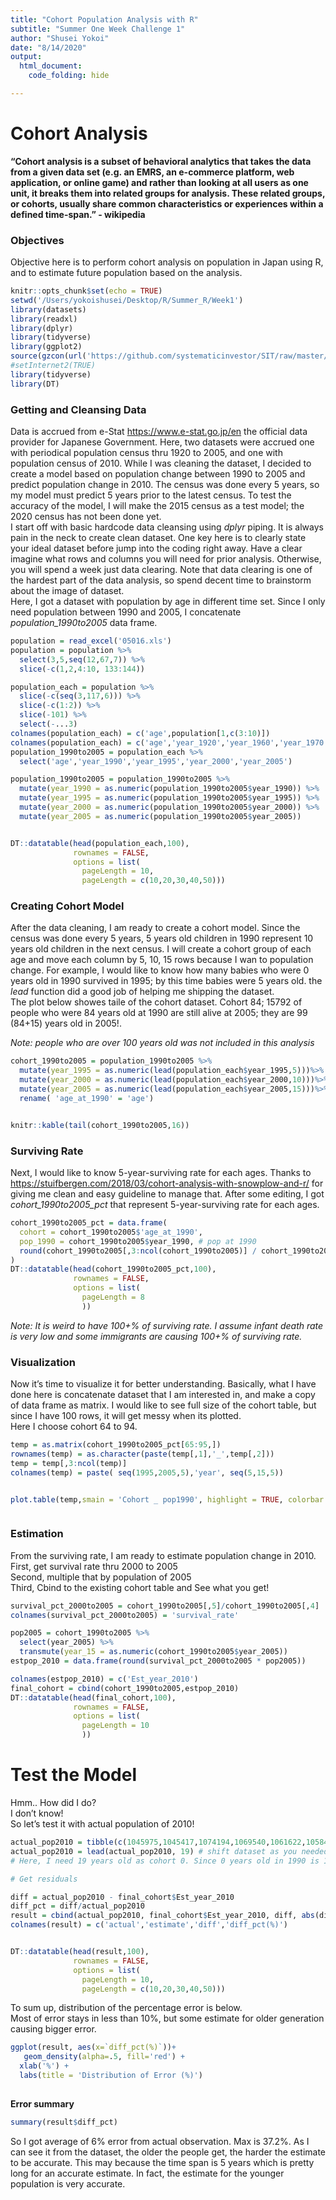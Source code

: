 ```yaml
---
title: "Cohort Population Analysis with R"
subtitle: "Summer One Week Challenge 1"
author: "Shusei Yokoi"
date: "8/14/2020"
output:
  html_document:
    code_folding: hide

---
```

# Cohort Analysis 
**"Cohort analysis is a subset of behavioral analytics that takes the data from a given data set (e.g. an EMRS, an e-commerce platform, web application, or online game) and rather than looking at all users as one unit, it breaks them into related groups for analysis. These related groups, or cohorts, usually share common characteristics or experiences within a defined time-span." - wikipedia**

### Objectives 
Objective here is to perform cohort analysis on population in Japan using R, and to estimate future population based on the analysis. 

```r
knitr::opts_chunk$set(echo = TRUE)
setwd('/Users/yokoishusei/Desktop/R/Summer_R/Week1')
library(datasets)
library(readxl)
library(dplyr)
library(tidyverse)
library(ggplot2)
source(gzcon(url('https://github.com/systematicinvestor/SIT/raw/master/sit.gz', 'rb')))
#setInternet2(TRUE)
library(tidyverse)
library(DT)
```

### Getting and Cleansing Data

  Data is accrued from e-Stat <https://www.e-stat.go.jp/en> the official data provider for Japanese Government. Here, two datasets were accrued one with periodical population census thru 1920 to 2005, and one with population census of 2010. While I was cleaning the dataset, I decided to create a model based on population change between 1990 to 2005 and predict population change in 2010. The census was done every 5 years, so my model must predict 5 years prior to the latest census. To test the accuracy of the model, I will make the 2015 census as a test model; the 2020 census has not been done yet.  
  I start off with basic hardcode data cleansing using *dplyr* piping. It is always pain in the neck to create clean dataset. One key here is to clearly state your ideal dataset before jump into the coding right away. Have a clear imagine what rows and columns you will need for prior analysis. Otherwise, you will spend a week just data clearing. Note that data clearing is one of the hardest part of the data analysis, so spend decent time to brainstorm about the image of dataset.   
	Here, I got a dataset with population by age in different time set. Since I only need population between 1990 and 2005, I concatenate *population_1990to2005* data frame. 


```r
population = read_excel('05016.xls')
population = population %>% 
  select(3,5,seq(12,67,7)) %>% 
  slice(-c(1,2,4:10, 133:144)) 

population_each = population %>%
  slice(-c(seq(3,117,6))) %>% 
  slice(-c(1:2)) %>% 
  slice(-101) %>% 
  select(-...3)
colnames(population_each) = c('age',population[1,c(3:10)])
colnames(population_each) = c('age','year_1920','year_1960','year_1970','year_1980','year_1990','year_1995','year_2000','year_2005')
population_1990to2005 = population_each %>% 
  select('age','year_1990','year_1995','year_2000','year_2005')

population_1990to2005 = population_1990to2005 %>% 
  mutate(year_1990 = as.numeric(population_1990to2005$year_1990)) %>% 
  mutate(year_1995 = as.numeric(population_1990to2005$year_1995)) %>% 
  mutate(year_2000 = as.numeric(population_1990to2005$year_2000)) %>% 
  mutate(year_2005 = as.numeric(population_1990to2005$year_2005))


DT::datatable(head(population_each,100),
              rownames = FALSE,
              options = list(
                pageLength = 10,
                pageLength = c(10,20,30,40,50)))

```

### Creating Cohort Model

After the data cleaning, I am ready to create a cohort model. Since the census was done every 5 years, 5 years old children in 1990 represent 10 years old children in the next census. I will create a cohort group of each age and move each column by 5, 10, 15 rows because I wan to population change. For example, I would like to know how many babies who were 0 years old in 1990 survived in 1995; by this time babies were 5 years old. the *lead* function did a good job of helping me shipping the dataset.   
The plot below showes taile of the cohort dataset. Cohort 84; 15792 of people who were 84 years old at 1990 are still alive at 2005; they are 99 (84+15) years old in 2005!.  

*Note: people who are over 100 years old was not included in this analysis*
 

```r
cohort_1990to2005 = population_1990to2005 %>% 
  mutate(year_1995 = as.numeric(lead(population_each$year_1995,5)))%>% 
  mutate(year_2000 = as.numeric(lead(population_each$year_2000,10)))%>% 
  mutate(year_2005 = as.numeric(lead(population_each$year_2005,15)))%>%
  rename( 'age_at_1990' = 'age')


knitr::kable(tail(cohort_1990to2005,16))
```

### Surviving Rate

Next, I would like to know 5-year-surviving rate for each ages. Thanks to <https://stuifbergen.com/2018/03/cohort-analysis-with-snowplow-and-r/> for giving me clean and easy guideline to manage that. After some editing, I got *cohort_1990to2005_pct* that represent 5-year-surviving rate for each ages. 

```r
cohort_1990to2005_pct = data.frame(
  cohort = cohort_1990to2005$'age_at_1990', 
  pop_1990 = cohort_1990to2005$year_1990, # pop at 1990
  round(cohort_1990to2005[,3:ncol(cohort_1990to2005)] / cohort_1990to2005[["year_1990"]],3)*100 #  divide eahc pop by pop_1990 
)
DT::datatable(head(cohort_1990to2005_pct,100),
              rownames = FALSE,
              options = list(
                pageLength = 8
                ))

```
*Note: It is weird to have 100+% of surviving rate. I assume infant death rate is very low and some immigrants are causing 100+% of surviving rate.*


### Visualization 
Now it’s time to visualize it for better understanding. Basically, what I have done here is concatenate dataset that I am interested in, and make a copy of data frame as matrix. I would like to see full size of the cohort table, but since I have 100 rows, it will get messy when its plotted.   
Here I choose cohort 64 to 94.  
```r
temp = as.matrix(cohort_1990to2005_pct[65:95,])
rownames(temp) = as.character(paste(temp[,1],'_',temp[,2]))
temp = temp[,3:ncol(temp)]
colnames(temp) = paste( seq(1995,2005,5),'year', seq(5,15,5))


plot.table(temp,smain = 'Cohort _ pop1990', highlight = TRUE, colorbar = TRUE)



```

### Estimation 

From the surviving rate, I am ready to estimate population change in 2010.   
First, get survival rate thru 2000 to 2005   
Second, multiple that by population of 2005  
Third, Cbind to the existing cohort table and See what you get!   


```r
survival_pct_2000to2005 = cohort_1990to2005[,5]/cohort_1990to2005[,4]
colnames(survival_pct_2000to2005) = 'survival_rate'

pop2005 = cohort_1990to2005 %>% 
  select(year_2005) %>% 
  transmute(year_15 = as.numeric(cohort_1990to2005$year_2005))
estpop_2010 = data.frame(round(survival_pct_2000to2005 * pop2005))

colnames(estpop_2010) = c('Est_year_2010')
final_cohort = cbind(cohort_1990to2005,estpop_2010)
DT::datatable(head(final_cohort,100),
              rownames = FALSE,
              options = list(
                pageLength = 10
                ))

```


# Test the Model 

Hmm.. How did I do?   
I don’t know!   
So let’s test it with actual population of 2010!  

```r
actual_pop2010 = tibble(c(1045975,1045417,1074194,1069540,1061622,1058489,1098856,1117316,1147733,1163267,1175275,1176598,1195772,1190404,1182986,1218766,1226037,1202514,1215892,1200148,1219150,1249329,1288282,1321513,1348159,1404312,1449555,1469956,1475731,1494147,1561305,1600983,1669936,1712263,1797010,1880293,1981982,2017073,1978648,1928353,1874292,1846761,1807649,1803149,1410014,1744172,1632518,1594519,1542921,1518986,1532059,1559648,1519884,1478697,1554211,1608361,1611287,1713738,1809889,1920459,2066423,2261917,2244319,2132584,1332006,1426865,1732916,1674435,1714817,1661140,1500984,1298743,1376960,1400129,1386486,1308845,1217357,1197125,1143547,1074139,990275,932127,868554,801946,743362,648870,547394,472872,411987,351465,316840,219756,192863,160027,132221,97626,77372,55845,39826,26087))
actual_pop2010 = lead(actual_pop2010, 19) # shift dataset as you needed
# Here, I need 19 years old as cohort 0. Since 0 years old in 1990 is 19 years old in 2010. 

# Get residuals 

diff = actual_pop2010 - final_cohort$Est_year_2010 
diff_pct = diff/actual_pop2010
result = cbind(actual_pop2010, final_cohort$Est_year_2010, diff, abs(diff_pct)*100)
colnames(result) = c('actual','estimate','diff','diff_pct(%)')


DT::datatable(head(result,100),
              rownames = FALSE,
              options = list(
                pageLength = 10,
                pageLength = c(10,20,30,40,50)))
```


To sum up, 
distribution of the percentage error is below.  
Most of error stays in less than 10%, but some estimate for older generation causing bigger error. 
```r
ggplot(result, aes(x=`diff_pct(%)`))+
   geom_density(alpha=.5, fill='red') + 
  xlab('%') + 
  labs(title = 'Distribution of Error (%)')
  
```
**Error summary **
```r
summary(result$diff_pct)
```
So I got average of 6% error from actual observation. Max is 37.2%. 
As I can see it from the dataset, the older the people get, the harder the estimate to be accurate. This may because the time span is 5 years which is pretty long for an accurate estimate. In fact, the estimate for the younger population is very accurate. 




